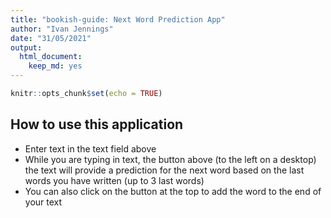 ```yaml
---
title: "bookish-guide: Next Word Prediction App"
author: "Ivan Jennings"
date: "31/05/2021"
output:
  html_document:
    keep_md: yes
---
```


```r
knitr::opts_chunk$set(echo = TRUE)
```

## How to use this application

- Enter text in the text field above
- While you are typing in text, the button above (to the left on a desktop) the text will provide a prediction for the next word based on the last words you have written (up to 3 last words)
- You can also click on the button at the top to add the word to the end of your text



